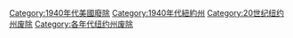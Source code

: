 [[Category:1940年代美國廢除|Category:1940年代美國廢除]]
[[Category:1940年代紐約州|Category:1940年代紐約州]]
[[Category:20世纪纽约州废除|Category:20世纪纽约州废除]]
[[Category:各年代纽约州废除|Category:各年代纽约州废除]]